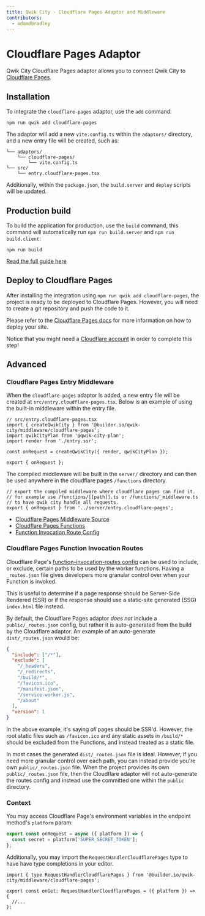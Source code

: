 ```yaml
---
title: Qwik City - Cloudflare Pages Adaptor and Middleware
contributors:
  - adamdbradley
---
```


# Cloudflare Pages Adaptor

Qwik City Cloudflare Pages adaptor allows you to connect Qwik City to [Cloudflare Pages](https://pages.cloudflare.com/).

## Installation

To integrate the `cloudflare-pages` adaptor, use the `add` command:

```shell
npm run qwik add cloudflare-pages
```

The adaptor will add a new `vite.config.ts` within the `adaptors/` directory, and a new entry file will be created, such as:

```
└── adaptors/
    └── cloudflare-pages/
        └── vite.config.ts
└── src/
    └── entry.cloudflare-pages.tsx
```

Additionally, within the `package.json`, the `build.server` and `deploy` scripts will be updated.

## Production build

To build the application for production, use the `build` command, this command will automatically run `npm run build.server` and `npm run build.client`:

```shell
npm run build
```

[Read the full guide here](https://github.com/BuilderIO/qwik/tree/main/starters/adaptors/cloudflare-pages/README.md)

## Deploy to Cloudflare Pages

After installing the integration using `npm run qwik add cloudflare-pages`, the project is ready to be deployed to Cloudflare Pages. However, you will need to create a git repository and push the code to it.

Please refer to the [Cloudflare Pages docs](https://developers.cloudflare.com/pages/framework-guides/deploy-a-qwik-site/) for more information on how to deploy your site.

Notice that you might need a [Cloudflare account](https://dash.cloudflare.com/sign-up?lang=en-US) in order to complete this step!

## Advanced

### Cloudflare Pages Entry Middleware

When the `cloudflare-pages` adaptor is added, a new entry file will be created at `src/entry.cloudflare-pages.tsx`. Below is an example of using the built-in middleware within the entry file.

```tsx
// src/entry.cloudflare-pages.tsx
import { createQwikCity } from '@builder.io/qwik-city/middleware/cloudflare-pages';
import qwikCityPlan from '@qwik-city-plan';
import render from './entry.ssr';

const onRequest = createQwikCity({ render, qwikCityPlan });

export { onRequest };
```

The compiled middleware will be built in the `server/` directory and can then be used anywhere in the cloudflare pages `/functions` directory.

```tsx
// export the compiled middleware where cloudflare pages can find it.
// for example use /functions/[[path]].ts or /functions/_middleware.ts
// to have qwik city handle all requests.
export { onRequest } from '../server/entry.cloudflare-pages';
```

- [Cloudflare Pages Middleware Source](https://github.com/BuilderIO/qwik/tree/main/packages/qwik-city/middleware/cloudflare-pages/index.ts)
- [Cloudflare Pages Functions](https://developers.cloudflare.com/pages/platform/functions/)
- [Function Invocation Route Config](https://developers.cloudflare.com/pages/platform/functions/function-invocation-routes/)

### Cloudflare Pages Function Invocation Routes

Cloudflare Page's [function-invocation-routes config](https://developers.cloudflare.com/pages/platform/functions/function-invocation-routes/) can be used to include, or exclude, certain paths to be used by the worker functions. Having a `_routes.json` file gives developers more granular control over when your Function is invoked.

This is useful to determine if a page response should be Server-Side Rendered (SSR) or if the response should use a static-site generated (SSG) `index.html` file instead.

By default, the Cloudflare Pages adaptor _does not_ include a `public/_routes.json` config, but rather it is auto-generated from the build by the Cloudflare adaptor. An example of an auto-generate `dist/_routes.json` would be:

```json
{
  "include": ["/*"],
  "exclude": [
    "/_headers",
    "/_redirects",
    "/build/*",
    "/favicon.ico",
    "/manifest.json",
    "/service-worker.js",
    "/about"
  ],
  "version": 1
}
```

In the above example, it's saying _all_ pages should be SSR'd. However, the root static files such as `/favicon.ico` and any static assets in `/build/*` should be excluded from the Functions, and instead treated as a static file.

In most cases the generated `dist/_routes.json` file is ideal. However, if you need more granular control over each path, you can instead provide you're own `public/_routes.json` file. When the project provides its own `public/_routes.json` file, then the Cloudflare adaptor will not auto-generate the routes config and instead use the committed one within the `public` directory.

### Context

You may access Cloudflare Page's environment variables in the endpoint method's `platform` param:

```javascript
export const onRequest = async ({ platform }) => {
  const secret = platform['SUPER_SECRET_TOKEN'];
};
```

Additionally, you may import the `RequestHandlerCloudflarePages` type to have have type completions in your editor.

```tsx
import { type RequestHandlerCloudflarePages } from '@builder.io/qwik-city/middleware/cloudflare-pages';

export const onGet: RequestHandlerCloudflarePages = ({ platform }) => {
  //...
};
```
